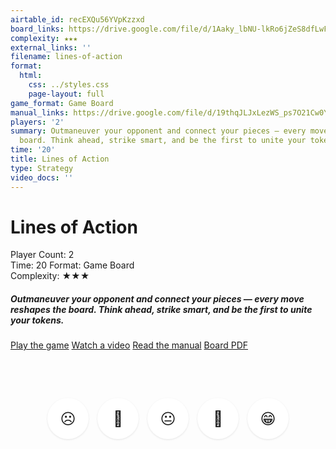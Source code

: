 ```yaml
---
airtable_id: recEXQu56YVpKzzxd
board_links: https://drive.google.com/file/d/1Aaky_lbNU-lkRo6jZeS8dfLwF0e5i6A8/view?usp=drive_link
complexity: ★★★
external_links: ''
filename: lines-of-action
format:
  html:
    css: ../styles.css
    page-layout: full
game_format: Game Board
manual_links: https://drive.google.com/file/d/19thqJLJxLezWS_ps7O21Cw0YSv6rzx0v/view?usp=drive_link
players: '2'
summary: Outmaneuver your opponent and connect your pieces — every move reshapes the
  board. Think ahead, strike smart, and be the first to unite your tokens.
time: '20'
title: Lines of Action
type: Strategy
video_docs: ''
---
```


# Lines of Action

:::{.game-info-box}
:::{.game-stats}
Player Count: 2  
Time: 20
Format: Game Board  
Complexity: ★★★
:::
:::

:::{.game-summary}
##### Outmaneuver your opponent and connect your pieces — every move reshapes the board. Think ahead, strike smart, and be the first to unite your tokens.
:::

:::{.game-actions}
<a href="#" class="btn btn-play disabled-button"><i class="fa fa-gamepad"></i> Play the game</a>
<a href="#" class="btn btn-watch disabled-button"><i class="fa fa-video"></i> Watch a video</a>
<a href="https://drive.google.com/file/d/19thqJLJxLezWS_ps7O21Cw0YSv6rzx0v/view?usp=drive_link" class="btn btn-manual"><i class="fa fa-book"></i> Read the manual</a>
<a href="https://drive.google.com/file/d/1Aaky_lbNU-lkRo6jZeS8dfLwF0e5i6A8/view?usp=drive_link" class="btn btn-board"><i class="fa fa-file-pdf"></i> Board PDF</a>
:::

```{=html}
<div class="reaction-container">
	<div class="emoji" data-reaction="emoji5">☹️</div>
	<div class="emoji" data-reaction="emoji4">🙁</div>
	<div class="emoji" data-reaction="emoji3">😐</div>
	<div class="emoji" data-reaction="emoji2">🙂</div>
	<div class="emoji" data-reaction="emoji1">😁</div>
</div>

<style>
	.reaction-container {
		display: flex;
		justify-content: center;
		gap: 14px;
		padding: 16px;
		margin-top: 60px;
		border-radius: 12px;
		max-width: 480px;
		margin-left: auto;
		margin-right: auto;
	}

	.emoji {
		cursor: pointer;
		display: flex;
		align-items: center;
		justify-content: center;
		padding: 8px;
		border-radius: 999px;
		background-color: #fff;
		box-shadow: 0 1px 3px rgba(0, 0, 0, 0.1);
		transition: transform 0.2s ease, background-color 0.2s ease;
		font-size: 1.5rem;
		width: 50px;
		height: 50px;
	}

	.emoji:hover {
		background-color: #f0f0f0;
		transform: scale(1.1);
	}

	.emoji.clicked {
		animation: pop 0.3s ease;
	}

	.emoji.active-reaction {
		background-color: #d0f0ff;
		box-shadow: 0 0 0 2px #00aaff;
	}

	@keyframes pop {
		0% {
			transform: scale(1);
		}
		50% {
			transform: scale(1.3);
		}
		100% {
			transform: scale(1);
		}
	}
</style>

<script>
	document.addEventListener("DOMContentLoaded", () => {
		const emojis = document.querySelectorAll(".emoji");
		const gameId = window.location.pathname;
		const cookieKey = `reaction-${gameId}`;

		// Cookie helpers
		function setCookie(name, value, days) {
			const d = new Date();
			d.setTime(d.getTime() + days * 24 * 60 * 60 * 1000);
			document.cookie = `${name}=${value};expires=${d.toUTCString()};path=/`;
		}

		function getCookie(name) {
			const cookies = document.cookie.split("; ");
			for (const cookie of cookies) {
				const [key, value] = cookie.split("=");
				if (key === name) return value;
			}
			return null;
		}

		function deleteCookie(name) {
			document.cookie = `${name}=; expires=Thu, 01 Jan 1970 00:00:00 UTC; path=/;`;
		}

		// Load and apply stored reaction
		const storedReaction = getCookie(cookieKey);
		emojis.forEach((emoji) => {
			if (emoji.dataset.reaction === storedReaction) {
				emoji.classList.add("active-reaction");
			}
		});

		emojis.forEach((emoji) => {
			emoji.addEventListener("click", () => {
				const clickedReaction = emoji.dataset.reaction;
				const currentReaction = getCookie(cookieKey);

				if (clickedReaction === currentReaction) {
					// Unselect
					deleteCookie(cookieKey);
					emoji.classList.remove("active-reaction");
				} else {
					// Switch reaction
					emojis.forEach((e) =>
						e.classList.remove("active-reaction")
					);
					emoji.classList.add("active-reaction");
					setCookie(cookieKey, clickedReaction, 365);
				}

				// Animate
				emoji.classList.add("clicked");
				setTimeout(() => emoji.classList.remove("clicked"), 400);

				// TODO: Send clickedReaction + gameId to backend
				// fetch("https://your-backend.com/reactions", {
				// 	method: "POST",
				//	headers: { "Content-Type": "application/json" },
				//	body: JSON.stringify({ gameId, reaction: clickedReaction })
				// });
			});
		});
	});
</script>

<script>
	document.addEventListener("DOMContentLoaded", function () {
		const typeMap = {
			"Strategy": "#fcfacc",
			"Mathematics/Probability": "#e5f2c6",
			"Language/Social": "#dff6fa",
			"Science/Deduction": "#fcdcc7",
		};

		// This value is inserted at render time by Quarto from frontmatter
		const type = "{{< meta type >}}";

		const color = typeMap[type];
		if (color) {
			document.body.style.backgroundColor = color;
		}
	});
</script>
```


